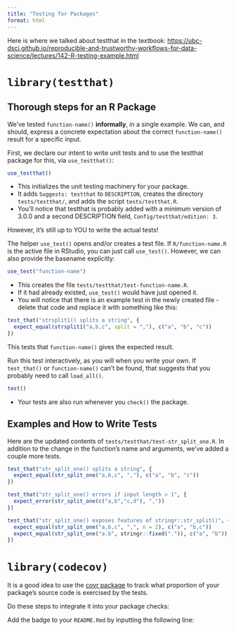 ```yaml
---
title: "Testing for Packages"
format: html
---
```


Here is where we talked about testthat in the textbook: <https://ubc-dsci.github.io/reproducible-and-trustworthy-workflows-for-data-science/lectures/142-R-testing-example.html>

# `library(testthat)`

## Thorough steps for an R Package

We've tested `function-name()` **informally**, in a single example.
We can, and should, express a concrete expectation about the correct `function-name()` result for a specific input.

First, we declare our intent to write unit tests and to use the testthat package for this, via `use_testthat()`:

```r
use_testthat()
```

* This initializes the unit testing machinery for your package.
* It adds `Suggests: testthat` to `DESCRIPTION`, creates the directory `tests/testthat/`, and adds the script `tests/testthat.R`.
* You'll notice that testthat is probably added with a minimum version of 3.0.0 and a second DESCRIPTION field, `Config/testthat/edition: 3`.

However, it's still up to YOU to write the actual tests!

The helper `use_test()` opens and/or creates a test file.
If `R/function-name.R` is the active file in RStudio, you can just call `use_test()`.
However, we can also provide the basename explicitly:

```r
use_test("function-name")
```

* This creates the file `tests/testthat/test-function-name.R`.
* If it had already existed, `use_test()` would have just opened it.
* You will notice that there is an example test in the newly created file - delete that code and replace it with something like this:

```r
test_that("strsplit1() splits a string", {
  expect_equal(strsplit1("a,b,c", split = ","), c("a", "b", "c"))
})
```

This tests that `function-name()` gives the expected result.

Run this test interactively, as you will when you write your own.
If `test_that()` or `function-name()` can't be found, that suggests that you probably need to call `load_all()`.

```r
test()
```

* Your tests are also run whenever you `check()` the package.


## Examples and How to Write Tests

Here are the updated contents of `tests/testthat/test-str_split_one.R`.
In addition to the change in the function's name and arguments, we've added a couple more tests.

```r
test_that("str_split_one() splits a string", {
  expect_equal(str_split_one("a,b,c", ","), c("a", "b", "c"))
})

test_that("str_split_one() errors if input length > 1", {
  expect_error(str_split_one(c("a,b","c,d"), ","))
})

test_that("str_split_one() exposes features of stringr::str_split()", {
  expect_equal(str_split_one("a,b,c", ",", n = 2), c("a", "b,c"))
  expect_equal(str_split_one("a.b", stringr::fixed(".")), c("a", "b"))
})
```


# `library(codecov)`

It is a good idea to use the [covr package](https://covr.r-lib.org) to track what proportion of your package's source code is exercised by the tests. 

Do these steps to integrate it into your package checks:

Add the badge to your `README.Rmd` by inputting the following line:

```r

```